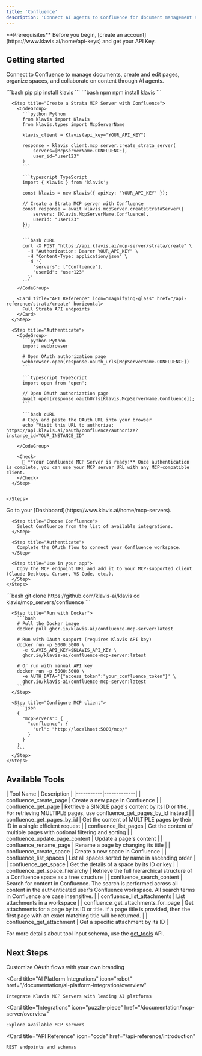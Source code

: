 ```yaml
---
title: 'Confluence'
description: 'Connect AI agents to Confluence for document management and collaborative editing'
---
```


<Info>
  **Prerequisites**
  Before you begin, [create an account](https://www.klavis.ai/home/api-keys) and get your API Key.
</Info>

## Getting started

Connect to Confluence to manage documents, create and edit pages, organize spaces, and collaborate on content through AI agents.

<Tabs>
  <Tab title="API">
    <Steps>
      <Step title="Install the SDKs (optional)">
        <CodeGroup>
          ```bash pip
          pip install klavis
          ```
          ```bash npm
          npm install klavis
          ```
        </CodeGroup>
      </Step>
      
      <Step title="Create a Strata MCP Server with Confluence">
        <CodeGroup>
          ```python Python
          from klavis import Klavis
          from klavis.types import McpServerName
          
          klavis_client = Klavis(api_key="YOUR_API_KEY")
          
          response = klavis_client.mcp_server.create_strata_server(
              servers=[McpServerName.CONFLUENCE],
              user_id="user123"
          )
          ```
          
          ```typescript TypeScript
          import { Klavis } from 'klavis';
          
          const klavis = new Klavis({ apiKey: 'YOUR_API_KEY' });
          
          // Create a Strata MCP server with Confluence
          const response = await klavis.mcpServer.createStrataServer({
              servers: [Klavis.McpServerName.Confluence],
              userId: "user123"
          });
          ```
          
          ```bash cURL
          curl -X POST "https://api.klavis.ai/mcp-server/strata/create" \
            -H "Authorization: Bearer YOUR_API_KEY" \
            -H "Content-Type: application/json" \
            -d '{
              "servers": ["Confluence"],
              "userId": "user123"
            }'
          ```
        </CodeGroup>

        <Card title="API Reference" icon="magnifying-glass" href="/api-reference/strata/create" horizontal>
          Full Strata API endpoints
        </Card>
      </Step>
      
      <Step title="Authenticate">
        <CodeGroup>
          ```python Python
          import webbrowser
          
          # Open OAuth authorization page
          webbrowser.open(response.oauth_urls[McpServerName.CONFLUENCE])
          ```
          
          ```typescript TypeScript
          import open from 'open';
          
          // Open OAuth authorization page
          await open(response.oauthUrls[Klavis.McpServerName.Confluence]);
          ```
          
          ```bash cURL
          # Copy and paste the OAuth URL into your browser
          echo "Visit this URL to authorize: https://api.klavis.ai/oauth/confluence/authorize?instance_id=YOUR_INSTANCE_ID"
          ```
        </CodeGroup>
        
        <Check>
          🎉 **Your Confluence MCP Server is ready!** Once authentication is complete, you can use your MCP server URL with any MCP-compatible client.
        </Check>
      </Step>
      

    </Steps>
  </Tab>
  
  <Tab title="UI">
    <Steps>
      <Step title="Open Dashboard">
        Go to your [Dashboard](https://www.klavis.ai/home/mcp-servers).
      </Step>
      
      <Step title="Choose Confluence">
        Select Confluence from the list of available integrations.
      </Step>
      
      <Step title="Authenticate">
        Complete the OAuth flow to connect your Confluence workspace.
      </Step>
      
      <Step title="Use in your app">
        Copy the MCP endpoint URL and add it to your MCP-supported client (Claude Desktop, Cursor, VS Code, etc.).
      </Step>
    </Steps>
  </Tab>
  
  <Tab title="Open Source">
    <Steps>
      <Step title="Clone repository (for developers to build from source)">
        ```bash
        git clone https://github.com/klavis-ai/klavis
        cd klavis/mcp_servers/confluence
        ```
      </Step>
      
      <Step title="Run with Docker">
        ```bash
        # Pull the Docker image
        docker pull ghcr.io/klavis-ai/confluence-mcp-server:latest
        
        # Run with OAuth support (requires Klavis API key)
        docker run -p 5000:5000 \
          -e KLAVIS_API_KEY=$KLAVIS_API_KEY \
          ghcr.io/klavis-ai/confluence-mcp-server:latest
        
        # Or run with manual API key
        docker run -p 5000:5000 \
          -e AUTH_DATA='{"access_token":"your_confluence_token"}' \
          ghcr.io/klavis-ai/confluence-mcp-server:latest
        ```
      </Step>
      
      <Step title="Configure MCP client">
        ```json
        {
          "mcpServers": {
            "confluence": {
              "url": "http://localhost:5000/mcp/"
            }
          }
        }
        ```
      </Step>
    </Steps>
  </Tab>
</Tabs>

## Available Tools

<Accordion title="Tools Information">
| Tool Name | Description |
|-----------|-------------|
| confluence_create_page | Create a new page in Confluence |
| confluence_get_page | Retrieve a SINGLE page's content by its ID or title. For retrieving MULTIPLE pages, use confluence_get_pages_by_id instead |
| confluence_get_pages_by_id | Get the content of MULTIPLE pages by their ID in a single efficient request |
| confluence_list_pages | Get the content of multiple pages with optional filtering and sorting |
| confluence_update_page_content | Update a page's content |
| confluence_rename_page | Rename a page by changing its title |
| confluence_create_space | Create a new space in Confluence |
| confluence_list_spaces | List all spaces sorted by name in ascending order |
| confluence_get_space | Get the details of a space by its ID or key |
| confluence_get_space_hierarchy | Retrieve the full hierarchical structure of a Confluence space as a tree structure |
| confluence_search_content | Search for content in Confluence. The search is performed across all content in the authenticated user's Confluence workspace. All search terms in Confluence are case insensitive. |
| confluence_list_attachments | List attachments in a workspace |
| confluence_get_attachments_for_page | Get attachments for a page by its ID or title. If a page title is provided, then the first page with an exact matching title will be returned. |
| confluence_get_attachment | Get a specific attachment by its ID |
</Accordion>

<Note>For more details about tool input schema, use the [get_tools](https://docs.klavis.ai/api-reference/mcp-server/get-tools) API.</Note>

## Next Steps

<CardGroup>
  <Card
    title="White-label Authentication"
    icon="palette"
    href="/documentation/auth/white-label"
  >
    Customize OAuth flows with your own branding
  </Card>
  
  <Card
    title="AI Platform Integrations"
    icon="robot"
    href="/documentation/ai-platform-integration/overview"
  >
    Integrate Klavis MCP Servers with leading AI platforms
  </Card>
  
  <Card
    title="Integrations"
    icon="puzzle-piece"
    href="/documentation/mcp-server/overview"
  >
    Explore available MCP servers
  </Card>
  
  <Card
    title="API Reference"
    icon="code"
    href="/api-reference/introduction"
  >
    REST endpoints and schemas
  </Card>
</CardGroup> 